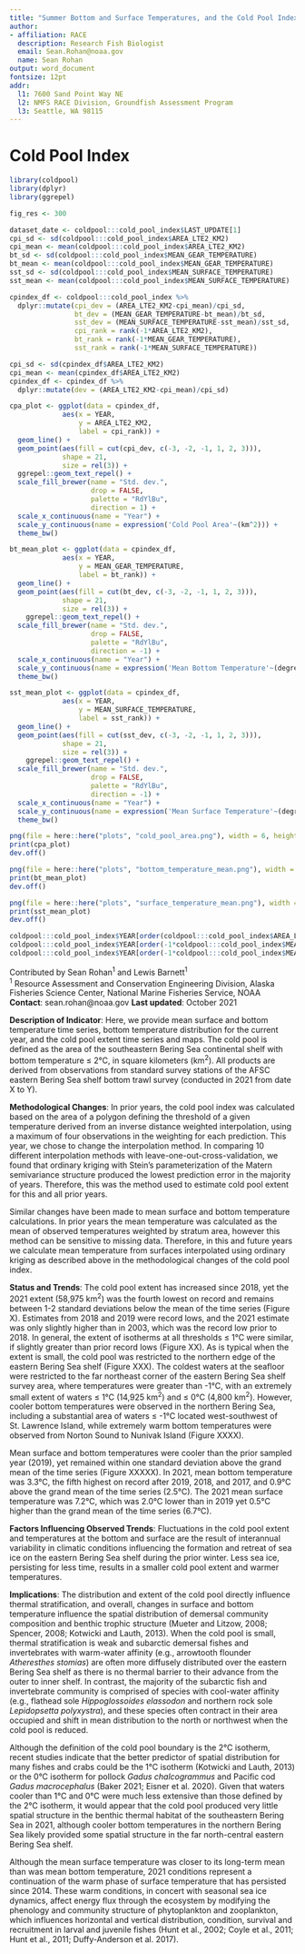 ```yaml
---
title: "Summer Bottom and Surface Temperatures, and the Cold Pool Index"
author: 
- affiliation: RACE
  description: Research Fish Biologist
  email: Sean.Rohan@noaa.gov
  name: Sean Rohan
output: word_document
fontsize: 12pt
addr: 
  l1: 7600 Sand Point Way NE
  l2: NMFS RACE Division, Groundfish Assessment Program
  l3: Seattle, WA 98115
---
```


# Cold Pool Index


```r
library(coldpool)
library(dplyr)
library(ggrepel)

fig_res <- 300
```

```r
dataset_date <- coldpool:::cold_pool_index$LAST_UPDATE[1]
cpi_sd <- sd(coldpool:::cold_pool_index$AREA_LTE2_KM2)
cpi_mean <- mean(coldpool:::cold_pool_index$AREA_LTE2_KM2)
bt_sd <- sd(coldpool:::cold_pool_index$MEAN_GEAR_TEMPERATURE)
bt_mean <- mean(coldpool:::cold_pool_index$MEAN_GEAR_TEMPERATURE)
sst_sd <- sd(coldpool:::cold_pool_index$MEAN_SURFACE_TEMPERATURE)
sst_mean <- mean(coldpool:::cold_pool_index$MEAN_SURFACE_TEMPERATURE)

cpindex_df <- coldpool:::cold_pool_index %>%
  dplyr::mutate(cpi_dev = (AREA_LTE2_KM2-cpi_mean)/cpi_sd,
                bt_dev = (MEAN_GEAR_TEMPERATURE-bt_mean)/bt_sd,
                sst_dev = (MEAN_SURFACE_TEMPERATURE-sst_mean)/sst_sd,
                cpi_rank = rank(-1*AREA_LTE2_KM2),
                bt_rank = rank(-1*MEAN_GEAR_TEMPERATURE),
                sst_rank = rank(-1*MEAN_SURFACE_TEMPERATURE))

cpi_sd <- sd(cpindex_df$AREA_LTE2_KM2)
cpi_mean <- mean(cpindex_df$AREA_LTE2_KM2)
cpindex_df <- cpindex_df %>%
  dplyr::mutate(dev = (AREA_LTE2_KM2-cpi_mean)/cpi_sd)

cpa_plot <- ggplot(data = cpindex_df,
             aes(x = YEAR, 
                 y = AREA_LTE2_KM2,
                 label = cpi_rank)) +
  geom_line() +
  geom_point(aes(fill = cut(cpi_dev, c(-3, -2, -1, 1, 2, 3))),
             shape = 21,
             size = rel(3)) +
  ggrepel::geom_text_repel() +
  scale_fill_brewer(name = "Std. dev.", 
                    drop = FALSE, 
                    palette = "RdYlBu",
                    direction = 1) +
  scale_x_continuous(name = "Year") +
  scale_y_continuous(name = expression('Cold Pool Area'~(km^2))) +
  theme_bw()

bt_mean_plot <- ggplot(data = cpindex_df,
             aes(x = YEAR, 
                 y = MEAN_GEAR_TEMPERATURE,
                 label = bt_rank)) +
  geom_line() +
  geom_point(aes(fill = cut(bt_dev, c(-3, -2, -1, 1, 2, 3))),
             shape = 21,
             size = rel(3)) +
    ggrepel::geom_text_repel() +
  scale_fill_brewer(name = "Std. dev.", 
                    drop = FALSE, 
                    palette = "RdYlBu",
                    direction = -1) +
  scale_x_continuous(name = "Year") +
  scale_y_continuous(name = expression('Mean Bottom Temperature'~(degree*C))) +
  theme_bw()

sst_mean_plot <- ggplot(data = cpindex_df,
             aes(x = YEAR, 
                 y = MEAN_SURFACE_TEMPERATURE,
                 label = sst_rank)) +
  geom_line() +
  geom_point(aes(fill = cut(sst_dev, c(-3, -2, -1, 1, 2, 3))),
             shape = 21,
             size = rel(3)) +
    ggrepel::geom_text_repel() +
  scale_fill_brewer(name = "Std. dev.", 
                    drop = FALSE, 
                    palette = "RdYlBu",
                    direction = -1) +
  scale_x_continuous(name = "Year") +
  scale_y_continuous(name = expression('Mean Surface Temperature'~(degree*C))) +
  theme_bw()

png(file = here::here("plots", "cold_pool_area.png"), width = 6, height = 4, res = fig_res, units = "in")
print(cpa_plot)
dev.off()

png(file = here::here("plots", "bottom_temperature_mean.png"), width = 6, height = 4, res = fig_res, units = "in")
print(bt_mean_plot)
dev.off()

png(file = here::here("plots", "surface_temperature_mean.png"), width = 6, height = 4, res = fig_res, units = "in")
print(sst_mean_plot)
dev.off()

coldpool:::cold_pool_index$YEAR[order(coldpool:::cold_pool_index$AREA_LTE2_KM2)]
coldpool:::cold_pool_index$YEAR[order(-1*coldpool:::cold_pool_index$MEAN_GEAR_TEMPERATURE)]
coldpool:::cold_pool_index$YEAR[order(-1*coldpool:::cold_pool_index$MEAN_SURFACE_TEMPERATURE)]
```

Contributed by Sean Rohan^1^ and Lewis Barnett^1^   
^1^ Resource Assessment and Conservation Engineering Division, Alaska Fisheries Science Center, National Marine Fisheries Service, NOAA  
**Contact**: sean.rohan@noaa.gov
**Last updated**:  October 2021

**Description of Indicator**: Here, we provide mean surface and bottom temperature time series, bottom temperature distribution for the current year, and the cold pool extent time series and maps. The cold pool is defined as the area of the southeastern Bering Sea continental shelf with bottom temperature $\leq$ 2&deg;C, in square kilometers (km^2^). All products are derived from observations from standard survey stations of the AFSC eastern Bering Sea shelf bottom trawl survey (conducted in 2021 from date X to Y). 

**Methodological Changes**: In prior years, the cold pool index was calculated based on the area of a polygon defining the threshold of a given temperature derived from an inverse distance weighted interpolation, using a maximum of four observations in the weighting for each prediction. This year, we chose to change the interpolation method. In comparing 10 different interpolation methods with leave-one-out-cross-validation, we found that ordinary kriging with Stein's parameterization of the Matern semivariance structure produced the lowest prediction error in the majority of years. Therefore, this was the method used to estimate cold pool extent for this and all prior years. 

Similar changes have been made to mean surface and bottom temperature calculations. In prior years the mean temperature was calculated as the mean of observed temperatures weighted by stratum area, however this method can be sensitive to missing data. Therefore, in this and future years we calculate mean temperature from surfaces interpolated using ordinary kriging as described above in the methodological changes of the cold pool index.

**Status and Trends**: The cold pool extent has increased since 2018, yet the 2021 extent (58,975 km^2^) was the fourth lowest on record and remains between 1-2 standard deviations below the mean of the time series (Figure X).  Estimates from 2018 and 2019 were record lows, and the 2021 estimate was only slightly higher than in 2003, which was the record low prior to 2018. In general, the extent of isotherms at all thresholds $\leq$ 1&deg;C were similar, if slightly greater than prior record lows (Figure XX). As is typical when the extent is small, the cold pool was restricted to the northern edge of the eastern Bering Sea shelf (Figure XXX). The coldest waters at the seafloor were restricted to the far northeast corner of the eastern Bering Sea shelf survey area, where temperatures were greater than -1&deg;C, with an extremely small extent of waters $\leq$ 1&deg;C (14,925 km^2^) and $\leq$ 0&deg;C (4,800 km^2^). However, cooler bottom temperatures were observed in the northern Bering Sea, including a substantial area of waters $\leq$ -1&deg;C located west-southwest of St. Lawrence Island, while extremely warm bottom temperatures were observed from Norton Sound to Nunivak Island (Figure XXXX).

Mean surface and bottom temperatures were cooler than the prior sampled year (2019), yet remained within one standard deviation above the grand mean of the time series (Figure XXXXX). In 2021, mean bottom temperature was 3.3&deg;C, the fifth highest on record after 2019, 2018, and 2017, and 0.9&deg;C above the grand mean of the time series (2.5&deg;C). The 2021 mean surface temperature was 7.2&deg;C, which was 2.0&deg;C lower than in 2019 yet 0.5&deg;C higher than the grand mean of the time series (6.7&deg;C).


**Factors Influencing Observed Trends**: Fluctuations in the cold pool extent and temperatures at the bottom and surface are the result of interannual variability in climatic conditions influencing the formation and retreat of sea ice on the eastern Bering Sea shelf during the prior winter. Less sea ice, persisting for less time, results in a smaller cold pool extent and warmer temperatures.

**Implications**: The distribution and extent of the cold pool directly influence thermal stratification, and overall, changes in surface and bottom temperature influence the spatial distribution of demersal community composition and benthic trophic structure (Mueter and Litzow, 2008; Spencer, 2008; Kotwicki and Lauth, 2013). When the cold pool is small, thermal stratification is weak and subarctic demersal fishes and invertebrates with warm-water affinity (e.g., arrowtooth flounder *Atheresthes stomias*) are often more diffusely distributed over the eastern Bering Sea shelf as there is no thermal barrier to their advance from the outer to inner shelf. In contrast, the majority of the subarctic fish and invertebrate community is comprised of species with cool-water affinity (e.g., flathead sole *Hippoglossoides elassodon* and northern rock sole *Lepidopsetta polyxystra*), and these species often contract in their area occupied and shift in mean distribution to the north or northwest when the cold pool is reduced. 

Although the definition of the cold pool boundary is the 2&deg;C isotherm, recent studies indicate that the better predictor of spatial distribution for many fishes and crabs could be the 1&deg;C isotherm (Kotwicki and Lauth, 2013) or the 0&deg;C isotherm for pollock *Gadus chalcogrammus* and Pacific cod *Gadus macrocephalus* (Baker 2021; Eisner et al. 2020). Given that waters cooler than 1&deg;C and 0&deg;C were much less extensive than those defined by the 2&deg;C isotherm, it would appear that the cold pool produced very little spatial structure in the benthic thermal habitat of the southeastern Bering Sea in 2021, although cooler bottom temperatures in the northern Bering Sea likely provided some spatial structure in the far north-central eastern Bering Sea shelf. 

Although the mean surface temperature was closer to its long-term mean than was mean bottom temperature, 2021 conditions represent a continuation of the warm phase of surface temperature that has persisted since 2014. These warm conditions, in concert with seasonal sea ice dynamics, affect energy flux through the ecosystem by modifying the phenology and community structure of phytoplankton and zooplankton, which influences horizontal and vertical distribution, condition, survival and recruitment in larval and juvenile fishes (Hunt et al., 2002; Coyle et al., 2011; Hunt et al., 2011; Duffy-Anderson et al. 2017). 